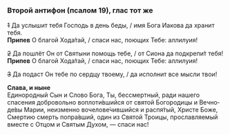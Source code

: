 ### Второй антифон (псалом 19), глас тот же

~~1~~ Да услышит тебя Господь в день беды, / имя Бога Иакова да хранит тебя.  
**Припев** О благой Хода́тай, / спаси нас, поющих Тебе: аллилуия!

~~2~~ Да пошлёт Он от Святыни помощь тебе, / от Сиона да подкрепи́т тебя!  
**Припев** О благой Хода́тай, / спаси нас, поющих Тебе: аллилуия!

~~3~~ Да подаст Он тебе по сердцу твоему, / да исполнит все мысли твои!

**Слава, и ныне**  
Единородный Сын и Сло­во Бо­га,
Ты, бессмертный, ради нашего спасения добровольно во­плоти́вшийся
от святой Бого­ро­дицы и Вечно­де́вы Ма­рии,
неизменно воче­ло­ве́чившийся
и рас­пя́­тый, Хри­сте Боже, Смер­тию смерть попра́в­ший,
один из Свя­той Тро­ицы,
прославляемый вместе с От­цом и Свя­тым Ду­хом, — спаси нас!
